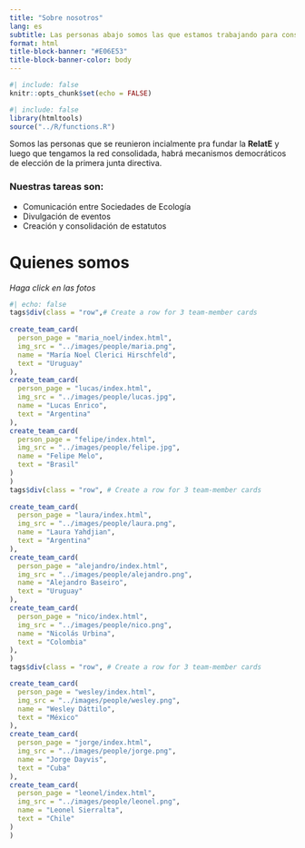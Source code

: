 ```yaml
---
title: "Sobre nosotros"
lang: es
subtitle: Las personas abajo somos las que estamos trabajando para consolidar la RelatE inicialmente
format: html 
title-block-banner: "#E06E53"
title-block-banner-color: body
---
```


```r
#| include: false
knitr::opts_chunk$set(echo = FALSE)
```

```r
#| include: false
library(htmltools)
source("../R/functions.R")
```

Somos las personas que se reunieron incialmente pra fundar la **RelatE** y luego que tengamos la red consolidada, habrá mecanismos democráticos de elección de la primera junta directiva.

### Nuestras tareas son:  

- Comunicación entre Sociedades de Ecología
- Divulgación de eventos
- Creación y consolidación de estatutos




# Quienes somos

*Haga click en las fotos*
```r
#| echo: false
tags$div(class = "row",# Create a row for 3 team-member cards
         
create_team_card(
  person_page = "maria_noel/index.html",
  img_src = "../images/people/maria.png",
  name = "María Noel Clerici Hirschfeld",
  text = "Uruguay"
),
create_team_card(
  person_page = "lucas/index.html",
  img_src = "../images/people/lucas.jpg",
  name = "Lucas Enrico",
  text = "Argentina"
),
create_team_card(
  person_page = "felipe/index.html",
  img_src = "../images/people/felipe.jpg",
  name = "Felipe Melo",
  text = "Brasil"
)
)
tags$div(class = "row", # Create a row for 3 team-member cards
         
create_team_card(
  person_page = "laura/index.html",
  img_src = "../images/people/laura.png",
  name = "Laura Yahdjian",
  text = "Argentina"
),
create_team_card(
  person_page = "alejandro/index.html",
  img_src = "../images/people/alejandro.png",
  name = "Alejandro Baseiro",
  text = "Uruguay"
),
create_team_card(
  person_page = "nico/index.html",
  img_src = "../images/people/nico.png",
  name = "Nicolás Urbina",
  text = "Colombia"
),
)
tags$div(class = "row", # Create a row for 3 team-member cards

create_team_card(
  person_page = "wesley/index.html",
  img_src = "../images/people/wesley.png",
  name = "Wesley Dáttilo",
  text = "México"
),
create_team_card(
  person_page = "jorge/index.html",
  img_src = "../images/people/jorge.png",
  name = "Jorge Dayvis",
  text = "Cuba"
),
create_team_card(
  person_page = "leonel/index.html",
  img_src = "../images/people/leonel.png",
  name = "Leonel Sierralta",
  text = "Chile"
)
)  

```

